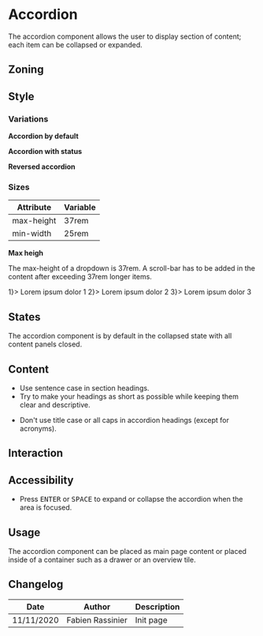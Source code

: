 

<Meta title="Components/Accordion" />

<FigmaLink href="https://www.figma.com/file/CDfr4jLz1m6Ud2RNi4qpQJ/Accordion" />

# Accordion

The accordion component allows the user to display section of content; each item can be collapsed or expanded.

## Zoning

<FigmaImage src="https://www.figma.com/file/qc8oUSyVJM67gSsbTShftt/%F0%9F%93%90-Zoning?node-id=70%3A93" alt="zoning image for accordion" />


## Style

### Variations

**Accordion by default**

<FigmaImage src="https://www.figma.com/file/CDfr4jLz1m6Ud2RNi4qpQJ/Accordion?node-id=3%3A63" alt="accordion by default" />

**Accordion with status**

<FigmaImage src="https://www.figma.com/file/CDfr4jLz1m6Ud2RNi4qpQJ/Accordion?node-id=2%3A93" alt="accordion with status" />

**Reversed accordion**

<FigmaImage src="https://www.figma.com/file/CDfr4jLz1m6Ud2RNi4qpQJ/Accordion?node-id=3%3A97" alt="reversed accordion" />

### Sizes

| Attribute  | Variable |
| ---------- | -------- |
| max-height | 37rem    |
| min-width  | 25rem    |

**Max heigh**

The max-height of a dropdown is 37rem. A scroll-bar has to be added in the content after exceeding 37rem longer items.


<Canvas>
    <Story name="default">
        <Accordion>
            <Accordion.Item disclosure={<Button.Tertiary>1</Button.Tertiary>}>
                Lorem ipsum dolor 1
            </Accordion.Item>
            <Accordion.Item disclosure={<Button.Tertiary>2</Button.Tertiary>}>
                Lorem ipsum dolor 2
            </Accordion.Item>
            <Accordion.Item disclosure={<Button.Tertiary>3</Button.Tertiary>}>
                Lorem ipsum dolor 3
            </Accordion.Item>
        </Accordion>
    </Story>
</Canvas>

## States

The accordion component is by default in the collapsed state with all content panels closed.

<FigmaImage src="https://www.figma.com/file/CDfr4jLz1m6Ud2RNi4qpQJ/Accordion?node-id=2%3A88" alt="accordion states" />


## Content


<Use>
	<Use.Do>
		<ul>
			<li>Use sentence case in section headings.</li>
			<li>Try to make your headings as short as possible while keeping them clear and descriptive.</li>
		</ul>
	</Use.Do>
	<Use.Dont>
		<ul>
			<li>Don't use title case or all caps in accordion headings (except for acronyms).</li>
		</ul>
	</Use.Dont>

</Use>

## Interaction

## Accessibility

- Press <kbd>ENTER</kbd> or <kbd>SPACE</kbd> to expand or collapse the accordion when the area is focused.

## Usage

The accordion component can be placed as main page content or placed inside of a container such as a drawer or an overview tile.

## Changelog

| Date       | Author           | Description |
| ---------- | ---------------- | ----------- |
| 11/11/2020 | Fabien Rassinier | Init page   |
